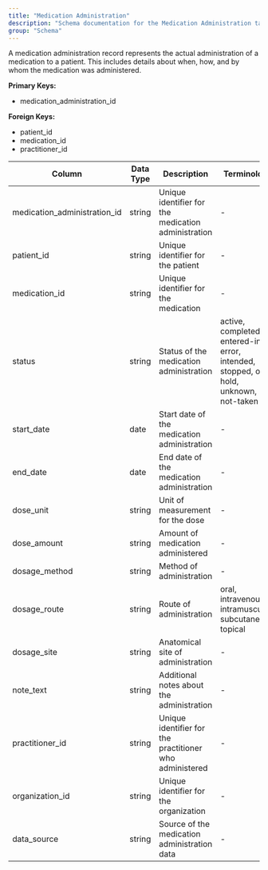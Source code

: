 ```yaml
---
title: "Medication Administration"
description: "Schema documentation for the Medication Administration table in the Metriport data model"
group: "Schema"
---
```


A medication administration record represents the actual administration of a medication to a patient. This includes details about when, how, and by whom the medication was administered.

**Primary Keys:**
* medication_administration_id

**Foreign Keys:**
* patient_id
* medication_id
* practitioner_id

| Column | Data Type | Description | Terminology |
| ------ | --------- | ----------- | ----------- |
| medication_administration_id | string | Unique identifier for the medication administration | - |
| patient_id | string | Unique identifier for the patient | - |
| medication_id | string | Unique identifier for the medication | - |
| status | string | Status of the medication administration | active, completed, entered-in-error, intended, stopped, on-hold, unknown, not-taken |
| start_date | date | Start date of the medication administration | - |
| end_date | date | End date of the medication administration | - |
| dose_unit | string | Unit of measurement for the dose | - |
| dose_amount | string | Amount of medication administered | - |
| dosage_method | string | Method of administration | - |
| dosage_route | string | Route of administration | oral, intravenous, intramuscular, subcutaneous, topical |
| dosage_site | string | Anatomical site of administration | - |
| note_text | string | Additional notes about the administration | - |
| practitioner_id | string | Unique identifier for the practitioner who administered | - |
| organization_id | string | Unique identifier for the organization | - |
| data_source | string | Source of the medication administration data | - |
